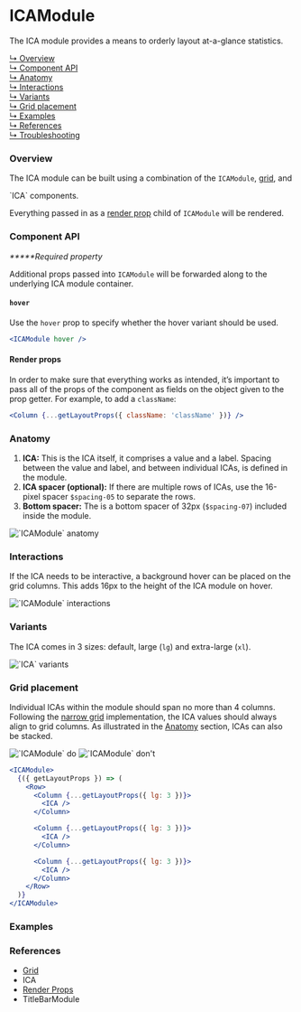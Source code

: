 




# ICAModule

The ICA module provides a means to orderly layout at-a-glance statistics.

[↳ Overview](#overview)  
[↳ Component API](#component-api)  
[↳ Anatomy](#anatomy)  
[↳ Interactions](#interactions)  
[↳ Variants](#variants)  
[↳ Grid placement](#grid-placement)  
[↳ Examples](#examples)  
[↳ References](#references)  
[↳ Troubleshooting](#troubleshooting)

### Overview

The ICA module can be built using a combination of the `ICAModule`,
[grid](https://react.carbondesignsystem.com/?path=/docs/grid--narrow), and

<LinkTo kind="components-ica" story="default">
  `ICA`
</LinkTo> components.

Everything passed in as a
[render prop](https://reactjs.org/docs/render-props.html) child of `ICAModule`
will be rendered.

<Canvas>
  <Story id="layout-modules-icamodule--default" parameters={parameters} />
</Canvas>

### Component API

<ArgsTable />

_**\***Required property_

Additional props passed into `ICAModule` will be forwarded along to the
underlying ICA module container.

#### `hover`

Use the `hover` prop to specify whether the hover variant should be used.

<Canvas withSource="none">
  <Interaction parameters={parameters} />
</Canvas>

```jsx
<ICAModule hover />
```

#### Render props

In order to make sure that everything works as intended, it’s important to pass
all of the props of the component as fields on the object given to the prop
getter. For example, to add a `className`:

```jsx
<Column {...getLayoutProps({ className: 'className' })} />
```

### Anatomy

1. **ICA:** This is the ICA itself, it comprises a value and a label. Spacing
   between the value and label, and between individual ICAs, is defined in the
   module.
2. **ICA spacer (optional):** If there are multiple rows of ICAs, use the
   16-pixel spacer `$spacing-05` to separate the rows.
3. **Bottom spacer:** The is a bottom spacer of 32px (`$spacing-07`) included
   inside the module.

<img alt="`ICAModule` anatomy" src={anatomy} />

### Interactions

If the ICA needs to be interactive, a background hover can be placed on the grid
columns. This adds 16px to the height of the ICA module on hover.

<img alt="`ICAModule` interactions" src={interactions} />

<Source id="layout-modules-icamodule--interaction" />

### Variants

The ICA comes in 3 sizes: default, large (`lg`) and extra-large (`xl`).

<img alt="`ICA` variants" src={variants} />

### Grid placement

Individual ICAs within the module should span no more than 4 columns. Following
the [narrow grid](https://react.carbondesignsystem.com/?path=/docs/grid--narrow)
implementation, the ICA values should always align to grid columns. As
illustrated in the [Anatomy](#anatomy) section, ICAs can also be stacked.

<Row>
  <Column>
    <img alt="`ICAModule` do" src={doImage} />
  </Column>

  <Column>
    <img alt="`ICAModule` don't" src={dont} />
  </Column>
</Row>

```jsx
<ICAModule>
  {({ getLayoutProps }) => (
    <Row>
      <Column {...getLayoutProps({ lg: 3 })}>
        <ICA />
      </Column>

      <Column {...getLayoutProps({ lg: 3 })}>
        <ICA />
      </Column>

      <Column {...getLayoutProps({ lg: 3 })}>
        <ICA />
      </Column>
    </Row>
  )}
</ICAModule>
```

### Examples

<Row>
  <Detail />
  <Overview />
</Row>

### References

- [Grid](https://react.carbondesignsystem.com/?path=/docs/grid--narrow)
- <LinkTo kind="components-ica" story="default">
    ICA
  </LinkTo>
- [Render Props](https://reactjs.org/docs/render-props.html)
- <LinkTo kind="layout-modules-titlebarmodule" story="default">
    TitleBarModule
  </LinkTo>

<Troubleshooting />
